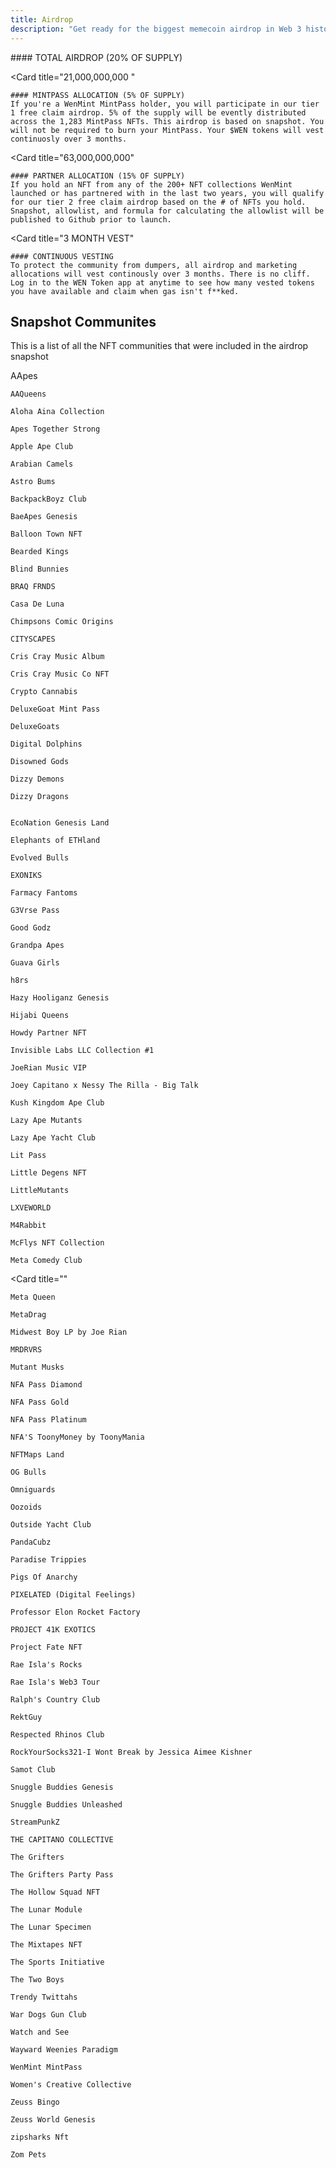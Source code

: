 ```yaml
---
title: Airdrop
description: "Get ready for the biggest memecoin airdrop in Web 3 history. WenMint is forming a decentralized community called WEN DAO and we're inviting every NFT community we've worked with in the last two years to join."
---
```



<CardGroup cols={1}>
  <Card
    title="84,000,000,000"
  >
    #### TOTAL AIRDROP (20% OF SUPPLY) 
  </Card>

  <Card
    title="21,000,000,000 "
  >
    #### MINTPASS ALLOCATION (5% OF SUPPLY) 
    If you're a WenMint MintPass holder, you will participate in our tier 1 free claim airdrop. 5% of the supply will be evently distributed across the 1,283 MintPass NFTs. This airdrop is based on snapshot. You will not be required to burn your MintPass. Your $WEN tokens will vest continuosly over 3 months.
  </Card>

  <Card
    title="63,000,000,000"
  >
    #### PARTNER ALLOCATION (15% OF SUPPLY)
    If you hold an NFT from any of the 200+ NFT collections WenMint launched or has partnered with in the last two years, you will qualify for our tier 2 free claim airdrop based on the # of NFTs you hold. Snapshot, allowlist, and formula for calculating the allowlist will be published to Github prior to launch.
  </Card>

  <Card
    title="3 MONTH VEST"
  >
    #### CONTINUOUS VESTING 
    To protect the community from dumpers, all airdrop and marketing allocations will vest continously over 3 months. There is no cliff. Log in to the WEN Token app at anytime to see how many vested tokens you have available and claim when gas isn't f**ked.
  </Card>
</CardGroup>


## Snapshot Communites

This is a list of all the NFT communities that were included in the airdrop snapshot

<CardGroup cols={2}>
  <Card
    title=""
  >
    AApes

    AAQueens

    Aloha Aina Collection

    Apes Together Strong

    Apple Ape Club

    Arabian Camels

    Astro Bums

    BackpackBoyz Club 

    BaeApes Genesis

    Balloon Town NFT

    Bearded Kings

    Blind Bunnies

    BRAQ FRNDS

    Casa De Luna

    Chimpsons Comic Origins 

    CITYSCAPES

    Cris Cray Music Album

    Cris Cray Music Co NFT

    Crypto Cannabis

    DeluxeGoat Mint Pass

    DeluxeGoats

    Digital Dolphins

    Disowned Gods

    Dizzy Demons

    Dizzy Dragons


    EcoNation Genesis Land

    Elephants of ETHland

    Evolved Bulls

    EXONIKS

    Farmacy Fantoms

    G3Vrse Pass

    Good Godz

    Grandpa Apes

    Guava Girls

    h8rs

    Hazy Hooliganz Genesis

    Hijabi Queens

    Howdy Partner NFT

    Invisible Labs LLC Collection #1

    JoeRian Music VIP

    Joey Capitano x Nessy The Rilla - Big Talk

    Kush Kingdom Ape Club

    Lazy Ape Mutants

    Lazy Ape Yacht Club

    Lit Pass

    Little Degens NFT

    LittleMutants

    LXVEWORLD

    M4Rabbit

    McFlys NFT Collection

    Meta Comedy Club
  </Card>

  <Card
    title=""
  >
    Meta Queen

    MetaDrag

    Midwest Boy LP by Joe Rian

    MRDRVRS

    Mutant Musks

    NFA Pass Diamond

    NFA Pass Gold

    NFA Pass Platinum

    NFA'S ToonyMoney by ToonyMania

    NFTMaps Land

    OG Bulls

    Omniguards

    Oozoids

    Outside Yacht Club

    PandaCubz

    Paradise Trippies

    Pigs Of Anarchy

    PIXELATED (Digital Feelings)

    Professor Elon Rocket Factory

    PROJECT 41K EXOTICS

    Project Fate NFT

    Rae Isla's Rocks

    Rae Isla's Web3 Tour

    Ralph's Country Club

    RektGuy

    Respected Rhinos Club

    RockYourSocks321-I Wont Break by Jessica Aimee Kishner

    Samot Club

    Snuggle Buddies Genesis

    Snuggle Buddies Unleashed

    StreamPunkZ

    THE CAPITANO COLLECTIVE

    The Grifters

    The Grifters Party Pass

    The Hollow Squad NFT

    The Lunar Module

    The Lunar Specimen

    The Mixtapes NFT

    The Sports Initiative

    The Two Boys

    Trendy Twittahs

    War Dogs Gun Club

    Watch and See

    Wayward Weenies Paradigm

    WenMint MintPass

    Women's Creative Collective

    Zeuss Bingo

    Zeuss World Genesis

    zipsharks Nft

    Zom Pets
  </Card>
</CardGroup>
